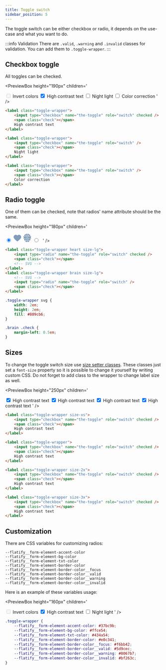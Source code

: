 ```yaml
---
title: Toggle switch
sidebar_position: 5
---
```



The toggle switch can be either checkbox or radio, it depends on the use-case and what you want to do.

:::info Validation
There are `.valid`, `.warning` and `.invalid` classes for validation. You can add them to `.toggle-wrapper`.
:::

## Checkbox toggle

All toggles can be checked.

<PreviewBox
	height="190px"
	children='<!DOCTYPE html>
<html lang="en">
	<head>
		<meta charset="UTF-8" />
		<meta http-equiv="X-UA-Compatible" content="IE=edge" />
		<meta name="viewport" content="width=device-width, initial-scale=1.0" />
		<link rel="stylesheet" href="https://raw.githack.com/amir2mi/FlatifyCSS/master/dist/css/flatify-min.css" />
		<title>Toggle switch</title>
	</head>
	<body>
		<label class="toggle-wrapper">
			<input type="checkbox" name="the-toggle" role="switch" disabled />
			<span class="check"></span>
			Invert colors
		</label>
		<label class="toggle-wrapper">
			<input type="checkbox" name="the-toggle" role="switch" checked />
			<span class="check"></span>
			High contrast text
		</label>
		<label class="toggle-wrapper">
			<input type="checkbox" name="the-toggle" role="switch" />
			<span class="check"></span>
			Night light
		</label>
		<label class="toggle-wrapper">
			<input type="checkbox" name="the-toggle" role="switch" />
			<span class="check"></span>
			Color correction
		</label>
    </body>
</html>'
/>

```html title="index.html"
<label class="toggle-wrapper">
	<input type="checkbox" name="the-toggle" role="switch" checked />
	<span class="check"></span>
	High contrast text
</label>

<label class="toggle-wrapper">
	<input type="checkbox" name="the-toggle" role="switch" />
	<span class="check"></span>
	Night light
</label>

<label class="toggle-wrapper">
	<input type="checkbox" name="the-toggle" role="switch" />
	<span class="check"></span>
	Color correction
</label>
```

## Radio toggle

One of them can be checked, note that radios' name attribute should be the same.

<PreviewBox
	height="180px"
	children='<!DOCTYPE html>
<html lang="en">
	<head>
		<meta charset="UTF-8" />
		<meta http-equiv="X-UA-Compatible" content="IE=edge" />
		<meta name="viewport" content="width=device-width, initial-scale=1.0" />
		<link rel="stylesheet" href="https://raw.githack.com/amir2mi/FlatifyCSS/master/dist/css/flatify-min.css" />
		<title>Toggle switch</title>
		<style>
			.toggle-wrapper svg{
				width: 2em;
				height: 2em;
				fill: #809cb6;
			}
			.brain .check{
				margin-left: 0.5em;
			}
		</style>
	</head>
	<body class="flex-column-center">
		<label class="toggle-wrapper heart size-lg">
			<input type="radio" name="the-toggle" role="switch" checked />
			<span class="check"></span>
			<svg xmlns="http://www.w3.org/2000/svg" x="0" y="0" viewBox="18 22 55 50"> <path d="M63.878 30.241c-2.197-1.816-5.016-2.816-7.936-2.816-3.375 0-6.643 1.346-8.963 3.689-.418.422-.809.875-1.174 1.365-2.842-3.779-7.58-5.721-12.285-4.865-3.895.707-6.955 2.85-9.098 6.363-3.018 4.957-3.264 9.736-.73 14.209 1.357 2.398 3.117 4.73 5.375 7.127 4.141 4.404 9.045 8.586 15.441 13.162.406.287.842.432 1.295.432.701 0 1.176-.354 1.41-.529 5.682-4.055 10.342-7.961 14.248-11.943 2.211-2.252 4.719-5.021 6.553-8.475.785-1.479 1.682-3.467 1.627-5.738-.117-4.887-2.056-8.918-5.763-11.981z"></path> </svg>
		</label>
		<label class="toggle-wrapper brain size-lg">
			<svg xmlns="http://www.w3.org/2000/svg" x="0" y="0" enableBackground="new 0 0 100 100" viewBox="0 0 100 100" > <switch> <g> <path d="M5273.1 2400.1v-2c0-2.8-5-4-9.7-4s-9.7 1.3-9.7 4v2c0 1.8.7 3.6 2 4.9l5 4.9c.3.3.4.6.4 1v6.4c0 .4.2.7.6.8l2.9.9c.5.1 1-.2 1-.8v-7.2c0-.4.2-.7.4-1l5.1-5c1.3-1.3 2-3.1 2-4.9zm-9.7-.1c-4.8 0-7.4-1.3-7.5-1.8.1-.5 2.7-1.8 7.5-1.8s7.3 1.3 7.5 1.8c-.2.5-2.7 1.8-7.5 1.8z"></path> <path d="M5268.4 2410.3c-.6 0-1 .4-1 1s.4 1 1 1h4.3c.6 0 1-.4 1-1s-.4-1-1-1h-4.3zM5272.7 2413.7h-4.3c-.6 0-1 .4-1 1s.4 1 1 1h4.3c.6 0 1-.4 1-1s-.4-1-1-1zM5272.7 2417h-4.3c-.6 0-1 .4-1 1s.4 1 1 1h4.3c.6 0 1-.4 1-1 0-.5-.4-1-1-1z"></path> <g> <path d="M31 9.6c-.3 0-.6-.1-.9-.1-7.1 0-13 5.4-14.5 12.6.2 5 2.2 11.1 10 14.1 1 .4 1.6 1.6 1.1 2.6-.3.8-1.1 1.3-1.9 1.3-.2 0-.5 0-.7-.1-7.1-2.8-10.5-7.9-11.9-13.1-3.2 2.3-5.4 6.2-5.4 10.7 0 3.6 1.4 6.9 3.6 9.2-1.5 2.2-2.3 5-2.3 7.9 0 3.2 1.1 6.1 2.8 8.4 1.6-4.2 4.8-8.2 11.1-9.8 1.1-.3 2.2.4 2.5 1.5.3 1.1-.4 2.2-1.5 2.5-6.3 1.6-8.4 6.2-9 9.9.1 7.3 4.1 13.4 9.8 16.4v-.4c.2-5.1 4-8.1 7.7-8.9 4.2-.9 8.1.9 9.9 4.7.5 1 .7 2 .7 3 0 1.1-.9 2-2 2s-2-.9-2-2c0-.4-.1-.8-.3-1.2-1.2-2.4-3.6-2.9-5.4-2.5-2.1.5-4.4 2.2-4.5 5.1-.1 1.7.2 3.3.6 4.8 2.3 5.5 7.4 9.4 13.3 9.4 2.3 0 4.5-.6 6.4-1.7V4.5c-1.9-1.3-4-2-6.4-2-4.9 0-8.9 2.9-10.8 7.1zm-5.5 13.1c.2-1.1 1.3-1.8 2.4-1.6.2 0 3.1.7 6 3 2.5-3 1.6-7.1 1.6-7.1-.3-1.1.4-2.2 1.5-2.4 1.1-.2 2.2.4 2.4 1.5.1.3 1.4 6.5-2.8 11 .2.2.3.4.5.6 2.4 3.7 3 8.4 1.7 13.9-.2.9-1 1.6-2 1.6h-.4c-1.1-.2-1.8-1.3-1.5-2.4 1-4.4.6-8-1.2-10.8-2.4-3.7-6.6-4.8-6.7-4.8-1-.3-1.7-1.4-1.5-2.5zm4.4 43.2h-.3c-1 0-1.8-.7-2-1.7-.2-1.1.6-2.1 1.7-2.3.8-.1 7.4-1.6 7-9.4-.1-1.1.8-2.1 1.9-2.1 1.1-.1 2.1.8 2.1 1.9.5 9.3-6.6 12.9-10.4 13.6zM93.3 37.6c0-4.5-2.2-8.4-5.4-10.7C86.5 32.1 83.1 37.2 76 40c-.2.1-.5.1-.7.1-.8 0-1.6-.5-1.9-1.3-.4-1 .1-2.2 1.1-2.6 7.7-3 9.8-9.1 10-14.1C83 14.9 77.1 9.5 70 9.5c-.3 0-.6.1-1 .1-2-4.2-6-7.1-10.6-7.1-2.4 0-4.5.8-6.4 2v91.3c1.9 1 4.1 1.7 6.4 1.7 5.9 0 11-3.9 13.3-9.4.4-1.5.7-3.1.7-4.8-.1-2.9-2.3-4.6-4.5-5.1-1.8-.4-4.2.1-5.4 2.5-.2.4-.3.8-.3 1.2 0 1.1-.9 2-2 2s-2-.9-2-2c0-1 .2-2 .7-3 1.8-3.7 5.7-5.6 9.9-4.7 3.7.8 7.5 3.8 7.7 8.9v.4c5.7-3 9.6-9.1 9.8-16.3-.6-3.7-2.7-8.3-9-10-1.1-.3-1.7-1.4-1.5-2.5.3-1.1 1.4-1.7 2.5-1.5 6.3 1.6 9.6 5.6 11.1 9.8 1.7-2.3 2.8-5.2 2.8-8.4 0-3-.9-5.7-2.3-7.9 2-2.2 3.4-5.5 3.4-9.1zM70.4 65.9h-.3c-3.8-.6-10.9-4.3-10.4-13.6.1-1.1 1-2 2.1-1.9 1.1.1 2 1 1.9 2.1-.4 7.9 6.3 9.3 7 9.4 1.1.2 1.8 1.2 1.6 2.3 0 1-.9 1.7-1.9 1.7zM67.7 28c0 .1 0 .1 0 0-.1.1-.2.2-.3.2-2.2 2.3-3.8 6.1-2.4 12.4.2 1.1-.4 2.2-1.5 2.4h-.4c-.9 0-1.8-.6-2-1.6-1.2-5.5-.6-10.2 1.7-13.9.1-.2.3-.4.5-.6-4.2-4.5-2.8-10.7-2.8-11 .3-1.1 1.3-1.8 2.4-1.5 1.1.3 1.8 1.3 1.5 2.4 0 .2-.9 4.2 1.6 7.1 2.9-2.3 5.8-3 6-3 1.1-.2 2.2.5 2.4 1.6.2 1.1-.5 2.2-1.5 2.4-.5.4-3 1-5.2 3.1z"></path> </g> </g> </switch> </svg>
			<input type="radio" name="the-toggle" role="switch" />
			<span class="check"></span>
		</label>
    </body>
</html>'
/>

```html {2,8} title="index.html"
<label class="toggle-wrapper heart size-lg">
	<input type="radio" name="the-toggle" role="switch" checked />
	<span class="check"></span>
	<!-- SVG -->
</label>
<label class="toggle-wrapper brain size-lg">
	<!-- SVG -->
	<input type="radio" name="the-toggle" role="switch" />
	<span class="check"></span>
</label>
```

```css title="style.css"
.toggle-wrapper svg {
	width: 2em;
	height: 2em;
	fill: #809cb6;
}

.brain .check {
	margin-left: 0.5em;
}
```

## Sizes

To change the toggle switch size use [size setter classes](/docs/helpers/size-setters).
These classes just set a `font-size` property so it is possible to change it yourself by writing custom CSS. Do not forget to add class to the wrapper to change label size as well.

<PreviewBox
	height="250px"
	children='<!DOCTYPE html>
<html lang="en">
	<head>
		<meta charset="UTF-8" />
		<meta http-equiv="X-UA-Compatible" content="IE=edge" />
		<meta name="viewport" content="width=device-width, initial-scale=1.0" />
		<link rel="stylesheet" href="https://raw.githack.com/amir2mi/FlatifyCSS/master/dist/css/flatify-min.css" />
		<title>Toggle switch</title>
	</head>
	<body>
		<label class="toggle-wrapper size-xs">
			<input type="checkbox" name="the-toggle" role="switch" checked />
			<span class="check"></span>
			High contrast text
		</label>
		<label class="toggle-wrapper">
			<input type="checkbox" name="the-toggle" role="switch" checked />
			<span class="check"></span>
			High contrast text
		</label>
		<label class="toggle-wrapper size-2x">
			<input type="checkbox" name="the-toggle" role="switch" checked />
			<span class="check"></span>
			High contrast text
		</label>
		<label class="toggle-wrapper size-3x">
			<input type="checkbox" name="the-toggle" role="switch" checked />
			<span class="check"></span>
			High contrast text
		</label>
    </body>
</html>'
/>

```html title="index.html"
<label class="toggle-wrapper size-xs">
	<input type="checkbox" name="the-toggle" role="switch" checked />
	<span class="check"></span>
	High contrast text
</label>

<label class="toggle-wrapper">
	<input type="checkbox" name="the-toggle" role="switch" checked />
	<span class="check"></span>
	High contrast text
</label>

<label class="toggle-wrapper size-2x">
	<input type="checkbox" name="the-toggle" role="switch" checked />
	<span class="check"></span>
	High contrast text
</label>

<label class="toggle-wrapper size-3x">
	<input type="checkbox" name="the-toggle" role="switch" checked />
	<span class="check"></span>
	High contrast text
</label>
```

## Customization

There are CSS variables for customizing radios:

`--flatify__form-element-accent-color`  
`--flatify__form-element-bg-color`  
`--flatify__form-element-txt-color`  
`--flatify__form-element-border-color`  
`--flatify__form-element-border-color__focus`  
`--flatify__form-element-border-color__valid`  
`--flatify__form-element-border-color__warning`  
`--flatify__form-element-border-color__invalid`

Here is an example of these variables usage:

<PreviewBox
	height="160px"
	children='<!DOCTYPE html>
<html lang="en">
	<head>
		<meta charset="UTF-8" />
		<meta http-equiv="X-UA-Compatible" content="IE=edge" />
		<meta name="viewport" content="width=device-width, initial-scale=1.0" />
		<link rel="stylesheet" href="https://raw.githack.com/amir2mi/FlatifyCSS/master/dist/css/flatify-min.css" />
		<title>Inputs</title>
		<style>
			.toggle-wrapper{
				--flatify__form-element-accent-color: #37BC9B;
				--flatify__form-element-bg-color: #FFCE54;
				--flatify__form-element-txt-color: #434A54;
				--flatify__form-element-border-color: #E0C341;
				--flatify__form-element-border-color__focus: #F6BB42;
				--flatify__form-element-border-color__valid: #5D9CEC;
				--flatify__form-element-border-color__warning: #8067B7;
				--flatify__form-element-border-color__invalid: #BF263C;
			}
		</style>
	</head>
	<body>
		<label class="toggle-wrapper">
			<input type="checkbox" name="the-toggle" role="switch" disabled />
			<span class="check"></span>
			Invert colors
		</label>
		<label class="toggle-wrapper">
			<input type="checkbox" name="the-toggle" role="switch" checked />
			<span class="check"></span>
			High contrast text
		</label>
		<label class="toggle-wrapper">
			<input type="checkbox" name="the-toggle" role="switch" />
			<span class="check"></span>
			Night light
		</label>
    </body>
</html>'
/>

```css title="style.css"
.toggle-wrapper {
	--flatify__form-element-accent-color: #37bc9b;
	--flatify__form-element-bg-color: #ffce54;
	--flatify__form-element-txt-color: #434a54;
	--flatify__form-element-border-color: #e0c341;
	--flatify__form-element-border-color__focus: #f6bb42;
	--flatify__form-element-border-color__valid: #5d9cec;
	--flatify__form-element-border-color__warning: #8067b7;
	--flatify__form-element-border-color__invalid: #bf263c;
}
```
